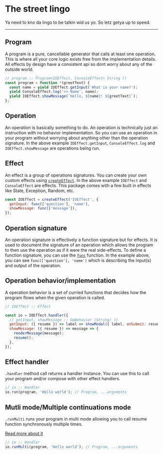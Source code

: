 # The street lingo
Ya need to kno da lingo to be talkin wid us yo. So letz getya up to speed.

---

## Program
A program is a pure, cancellable generator that calls at least one operation. This is where all your core logic exists free from the implementation details. All effects by design have a consistent api so dont worry about any of the outside world.

```js
// program :: Program<IOEffect, ConsoleEffect> String ()
const program = function *(greetText) {
  const name = yield IOEffect.getInput('What is your name?');
  yield ConsoleEffect.log('>> Name', name);
  yield IOEffect.showMessage(`Hello, ${name}! ${greetText}`);
};
```


## Operation
An operation is basically something to do. An operation is technically just an instruction with no behavior implementation. So you can use an operation in your program without worrying about anything other than the operation signature.
In the above example `IOEffect.getInput`, `ConsoleEffect.log` and `IOEffect.showMessage` are operations being run.


## Effect
An effect is a group of operations signatures. You can create your own custom effects using [`createEffect`](#core.createeffect).
In the above example `IOEffect` and `ConsoleEffect` are effects. This package comes with a few built in effects like State, Exception, Random, etc.

```js
const IOEffect = createEffect('IOEffect', {
  getInput: func(['question'], 'name'),
  showMessage: func(['message']),
});
```


## Operation signature
An operation signature is effectively a function signature but for effects. It is used to document the signature of an operation which allows the program to then use the operation as if it were the real side-effects. To define a function signature, you can use the [`func`](#core.func) function. In the example above, you can see `func(['question'], 'name')` which is describing the input(s) and output of the operation.


## Operation behavior/implementation
A operation behavior is a set of curried functions that decides how the program flows when the given operation is called.

```js
// IOEffect :: Effect

const io = IOEffect.handler({
  // getInput, showMessage :: OpBehavior (String) ()
  getInput: ({ resume }) => label => showModal({ label, onSubmit: resume }),
  showMessage: ({ resume }) => message => {
    renderMessage(message);
    resume();
  },
});
```

## Effect handler
`.handler` method call returns a handler instance. You can use this to call your program and/or compose with other effect handlers.

```js
// io :: Handler
io.run(program, 'Hello world'); // Program, ...arguments
```


## Mutli mode/Multiple continuations mode
`.runMulti` runs your program in multi mode allowing you to call resume function synchronously multiple times.

[Read more about it](#core.multiple-continuations)

```js
// io :: Handler
io.runMulti(program, 'Hello world'); // Program, ...arguments
```


